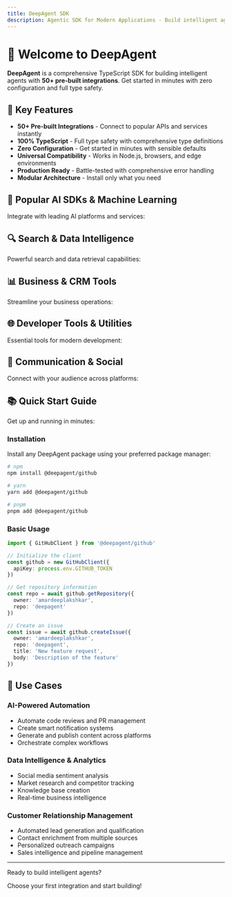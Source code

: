 ```yaml
---
title: DeepAgent SDK
description: Agentic SDK for Modern Applications - Build intelligent agents with 50+ pre-built integrations
---
```


# 🤖 Welcome to DeepAgent

**DeepAgent** is a comprehensive TypeScript SDK for building intelligent agents with **50+ pre-built integrations**. Get started in minutes with zero configuration and full type safety.

## 🚀 Key Features

- **50+ Pre-built Integrations** - Connect to popular APIs and services instantly
- **100% TypeScript** - Full type safety with comprehensive type definitions
- **Zero Configuration** - Get started in minutes with sensible defaults
- **Universal Compatibility** - Works in Node.js, browsers, and edge environments
- **Production Ready** - Battle-tested with comprehensive error handling
- **Modular Architecture** - Install only what you need

## 🤖 Popular AI SDKs & Machine Learning

Integrate with leading AI platforms and services:

<Cards>
  <Card 
    title="OpenAI SDK" 
    description="GPT models, embeddings, and completions"
    href="/docs/openai-sdk" 
  />
  <Card 
  title="Vercel AI SDK" 
  description="Streaming AI responses in React, Next.js, and more"
  href="/docs/vercel-ai-sdk" 
  />
  <Card 
  title="Anthropic SDK" 
  description="Claude models for natural language reasoning and dialogue"
  href="/docs/anthropic-sdk" 
  />
</Cards>

## 🔍 Search & Data Intelligence

Powerful search and data retrieval capabilities:

<Cards>
  <Card 
    title="Google Custom Search" 
    description="Leverage Google's search algorithms"
    href="/docs/google-custom-search" 
  />
  <Card 
    title="Bing Search" 
    description="Microsoft Bing search integration"
    href="/docs/bing" 
  />
  <Card 
    title="Brave Search" 
    description="Privacy-focused search engine"
    href="/docs/brave-search" 
  />
  <Card 
    title="Tavily Search" 
    description="Web search and content retrieval"
    href="/docs/tavily" 
  />
  <Card 
    title="Exa Search" 
    description="Semantic search capabilities"
    href="/docs/exa" 
  />
  <Card 
    title="SearXNG" 
    description="Open-source metasearch engine"
    href="/docs/searxng" 
  />
</Cards>

## 📊 Business & CRM Tools

Streamline your business operations:

<Cards>
  <Card 
    title="Airtable" 
    description="Database management and automation"
    href="/docs/airtable" 
  />
  <Card 
    title="Notion" 
    description="Workspace and knowledge management"
    href="/docs/notion" 
  />
  <Card 
    title="Apollo" 
    description="Sales intelligence and CRM"
    href="/docs/apollo" 
  />
  <Card 
    title="Clearbit" 
    description="Company and contact data enrichment"
    href="/docs/clearbit" 
  />
  <Card 
    title="Hunter" 
    description="Professional email finder"
    href="/docs/hunter" 
  />
  <Card 
    title="ZoomInfo" 
    description="B2B contact database"
    href="/docs/zoominfo" 
  />
</Cards>

## 🌐 Developer Tools & Utilities

Essential tools for modern development:

<Cards>
  <Card 
    title="GitHub Integration" 
    description="Repository management and automation"
    href="/docs/github" 
  />
  <Card 
    title="OpenAPI to TypeScript" 
    description="Generate TypeScript clients from OpenAPI specs"
    href="/tools/openapi-to-ts" 
  />
  <Card 
    title="E2B Sandbox" 
    description="Secure code execution environment"
    href="/docs/e2b" 
  />
  <Card 
    title="Firecrawl" 
    description="Web scraping and data extraction"
    href="/docs/firecrawl" 
  />
</Cards>

## 💬 Communication & Social

Connect with your audience across platforms:

<Cards>
  <Card 
    title="Slack Integration" 
    description="Team collaboration and automation"
    href="/docs/slack" 
  />
  <Card 
    title="Twitter/X" 
    description="Social media automation and monitoring"
    href="/docs/twitter" 
  />
  <Card 
    title="Twilio" 
    description="SMS, voice, and communication APIs"
    href="/docs/twilio" 
  />
  <Card 
    title="Reddit" 
    description="Community engagement and monitoring"
    href="/docs/reddit" 
  />
</Cards>

## 📚 Quick Start Guide

Get up and running in minutes:

### Installation

Install any DeepAgent package using your preferred package manager:

```bash path=null start=null
# npm
npm install @deepagent/github

# yarn
yarn add @deepagent/github

# pnpm
pnpm add @deepagent/github
```

### Basic Usage

```typescript path=null start=null
import { GitHubClient } from '@deepagent/github'

// Initialize the client
const github = new GitHubClient({
  apiKey: process.env.GITHUB_TOKEN
})

// Get repository information
const repo = await github.getRepository({
  owner: 'amardeeplakshkar',
  repo: 'deepagent'
})

// Create an issue
const issue = await github.createIssue({
  owner: 'amardeeplakshkar',
  repo: 'deepagent',
  title: 'New feature request',
  body: 'Description of the feature'
})
```

## 🎯 Use Cases

### AI-Powered Automation
- Automate code reviews and PR management
- Create smart notification systems
- Generate and publish content across platforms
- Orchestrate complex workflows

### Data Intelligence & Analytics
- Social media sentiment analysis
- Market research and competitor tracking
- Knowledge base creation
- Real-time business intelligence

### Customer Relationship Management
- Automated lead generation and qualification
- Contact enrichment from multiple sources
- Personalized outreach campaigns
- Sales intelligence and pipeline management

---

<div className="text-center mt-12">
  <p className="text-lg font-semibold mb-2">Ready to build intelligent agents?</p>
  <p className="text-muted-foreground">Choose your first integration and start building!</p>
</div>
